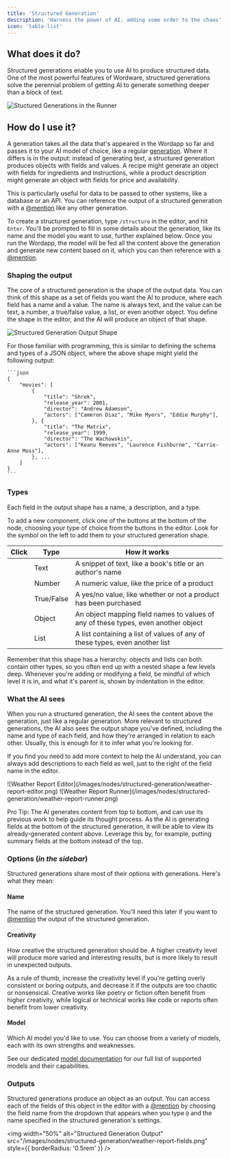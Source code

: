 ```yaml
---
title: 'Structured Generation'
description: 'Harness the power of AI, adding some order to the chaos'
icon: 'table-list'
---
```


## What does it do?

Structured generations enable you to use AI to produce structured data. One of the most powerful features of Wordware,
structured generations solve the perennial problem of getting AI to generate something deeper than a block of text.

![Stuctured Generations in the Runner](/images/nodes/structured-generation/structured-generation.png)

## How do I use it?

A generation takes all the data that's appeared in the Wordapp so far and passes it to your AI model of choice, like a
regular [generation](/nodes/generation). Where it differs is in the output: instead of generating text, a structured
generation produces objects with fields and values. A recipe might generate an object with fields for ingredients and
instructions, while a product description might generate an object with fields for price and availability.

This is particularly useful for data to be passed to other systems, like a database or an API. You can reference the
output of a structured generation with a [@mention](/nodes/mention) like any other generation.

To create a structured generation, type `/structure` in the editor, and hit `Enter`. You'll be prompted to fill in some details
about the generation, like its name and the model you want to use, further explained below. Once you run the Wordapp,
the model will be fed all the content above the generation and generate new content based on it, which you can then
reference with a [@mention](/nodes/mention).

### Shaping the output

The core of a structured generation is the shape of the output data. You can think of this shape as a set of fields you
want the AI to produce, where each field has a name and a value. The name is always text, and the value can be text,
a number, a true/false value, a list, or even another object. You define the shape in the editor, and the AI will
produce an object of that shape.

![Structured Generation Output Shape](/images/nodes/structured-generation/structured-output-editor.png)

<Accordion title="A note for the programmers">
    For those familiar with programming, this is similar to defining the schema and types of a JSON object, where the above shape might yield the following output:

    ```json
    {
        "movies": [
            {
                "title": "Shrek",
                "release_year": 2001,
                "director": "Andrew Adamson",
                "actors": ["Cameron Diaz", "Mike Myers", "Eddie Murphy"],
            }, {
                "title": "The Matrix",
                "release_year": 1999,
                "director": "The Wachowskis",
                "actors": ["Keanu Reeves", "Laurence Fishburne", "Carrie-Anne Moss"],
            }, ...
        ]
    }
    ```
</Accordion>

### Types

Each field in the output shape has a name, a description, and a type.

To add a new component, click one of the buttons at the bottom of the node, choosing your type of choice from the
buttons in the editor. Look for the symbol on the left to add them to your structured generation shape.

| Click                                              | Type       | How it works                                                                       |
|----------------------------------------------------|------------|------------------------------------------------------------------------------------|
| <Icon icon="square-plus" iconType="regular" />     | Text       | A snippet of text, like a book's title or an author's name                         |
| <Icon icon="square-plus" iconType="regular" />     | Number     | A numeric value, like the price of a product                                       |
| <Icon icon="square-plus" iconType="regular" />     | True/False | A yes/no value, like whether or not a product has been purchased                   |
| <Icon icon="brackets-curly" iconType="regular" />  | Object     | An object mapping field names to values of any of these types, even another object |
| <Icon icon="brackets-square" iconType="regular" /> | List       | A list containing a list of values of any of these types, even another list        |

<Info>Remember that this shape has a hierarchy: objects and lists can both contain other types, so you often
end up with a nested shape a few levels deep. Whenever you're adding or modifying a field, be mindful of which level it is in,
and what it's parent is, shown by indentation in the editor.</Info>

### What the AI sees

When you run a structured generation, the AI sees the content above the generation, just like a regular generation.
More relevant to structured generations, the AI also sees the output shape you've defined, including the name and type
of each field, and how they're arranged in relation to each other. Usually, this is enough for it to infer what you're
looking for.

If you find you need to add more context to help the AI understand, you can always add descriptions to each field as well,
just to the right of the field name in the editor.

<Tabs>
    <Tab title="Editor">
        ![Weather Report Editor](/images/nodes/structured-generation/weather-report-editor.png)
    </Tab>
    <Tab title="Runner">
        ![Weather Report Runner](/images/nodes/structured-generation/weather-report-runner.png)
    </Tab>
</Tabs>

<Tip>Pro Tip: The AI generates content from top to bottom, and can use its previous work to help guide its thought process.
As the AI is generating fields at the bottom of the structured generation, it will be able to view its already-generated content above.
Leverage this by, for example, putting summary fields at the bottom instead of the top.</Tip>

### Options (_in the sidebar_)

Structured generations share most of their options with generations. Here's what they mean:

#### Name

The name of the structured generation. You'll need this later if you want to [@mention](/nodes/mention) the output of the structured generation.

#### Creativity

How creative the structured generation should be. A higher creativity level will produce more varied and interesting results, but
is more likely to result in unexpected outputs.

As a rule of thumb, increase the creativity level if you're getting overly consistent or boring outputs, and decrease it
if the outputs are too chaotic or nonsensical. Creative works like poetry or fiction often benefit from higher creativity,
while logical or technical works like code or reports often benefit from lower creativity.

#### Model

Which AI model you'd like to use. You can choose from a variety of models, each with its own strengths and weaknesses.

See our dedicated [model documentation](https://www.notion.so/hey-daily/Models-615b76d7498f4e06ae522a329695da74) for
our full list of supported models and their capabilities.

### Outputs

Structured generations produce an object as an output. You can access each of the fields of this object in the editor
with a [@mention](/nodes/mention) by choosing the field name from the dropdown that appears when you type `@`
and the name specified in the structured generation's settings.

<img width="50%" alt="Structured Generation Output" src="/images/nodes/structured-generation/weather-report-fields.png" style={{ borderRadius: '0.5rem' }} />